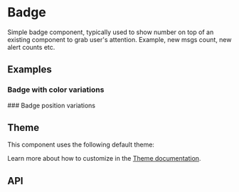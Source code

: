 
<Meta title="Docs/Components/Elements/Badge" />

# Badge
Simple badge component, typically used to show number on top of an existing component to grab user's attention. Example, new msgs count,
new alert counts etc.

## Examples
### Badge with color variations
<Canvas sourceState="shown" of={BadgeStories.Colors} />
### Badge position variations
<Canvas of={BadgeStories.Positions} />

## Theme
This component uses the following default theme:

<ThemeRender theme={darkBadgeTheme} />

Learn more about how to customize in the [Theme documentation](?path=/docs/docs-theme-getting-started--docs).

## API
<ArgTypes of={Badge} />
